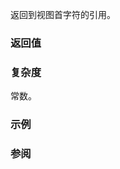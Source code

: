 {{cpp/string/basic_string_view/title|front}}
{{cpp/string/basic_string_view/navbar}}
{{ddcl|since=c++17|
constexpr const_reference front() const;
}}

返回到视图首字符的引用。

{{cpp/hardened ub if|since=c++26| {{lc|empty()}} 是 {{c|true}}}}

===返回值===
{{box|{{rlpsi|/#data_}}{{c/core|[0]}}}}

===复杂度===
常数。

===示例===
{{example|code=
#include &lt;iostream&gt;
#include &lt;string_view&gt;

int main()
{
    for (std::string_view str{"ABCDEF"}; !str.empty(); str.remove_prefix(1))
        std::cout &lt;&lt; str.front() &lt;&lt; ' ' &lt;&lt; str &lt;&lt; '\n';
}
|output=
A ABCDEF
B BCDEF
C CDEF
D DEF
E EF
F F
}}

===参阅===
{{dsc begin}}
{{dsc inc|cpp/string/basic_string_view/dsc back}}
{{dsc inc|cpp/string/basic_string_view/dsc empty}}
{{dsc inc|cpp/string/basic_string/dsc {{SUBPAGENAMEE}}}}
{{dsc end}}

{{langlinks|en|es|ja|ru}}